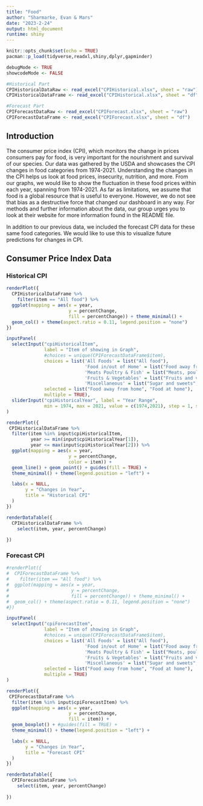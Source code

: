 ```yaml
---
title: "Food"
author: "Sharmarke, Evan & Mars"
date: "2023-2-24"
output: html_document
runtime: shiny
---
```


```r
knitr::opts_chunk$set(echo = TRUE)
pacman::p_load(tidyverse,readxl,shiny,dplyr,gapminder)

debugMode <- TRUE
showcodeMode <- FALSE

```

```r
#Historical Part
CPIHistoricalDataRaw <- read_excel("CPIHistorical.xlsx", sheet = "raw")
CPIHistoricalDataFrame <- read_excel("CPIHistorical.xlsx", sheet = "df")

#Forecast Part
CPIForecastDataRaw <- read_excel("CPIForecast.xlsx", sheet = "raw")
CPIForecastDataFrame <- read_excel("CPIForecast.xlsx", sheet = "df")

```


## Introduction

The consumer price index (CPI), which monitors the change in prices consumers pay for food, is very important for the nourishment and survival of our species. Our data was gathered by the USDA and showcases the CPI changes in food categories from 1974-2021. Understanding the changes in the CPI helps us look at food prices, insecurity, nutrition, and more. From our graphs, we would like to show the fluctuation in these food prices within each year, spanning from 1974-2021. As far as limitations, we assume that food is a global resource that is useful to everyone. However, we do not see that bias as a destructive force that changed our dashboard in any way. For methods and further information about the data, our group urges you to look at their website for more information found in the README file. 

In addition to our previous data, we included the forecast CPI data for these same food categories. We would like to use this to visualize future predictions for changes in CPI. 

## Consumer Price Index Data {.tabset}

### Historical CPI

```r
renderPlot({
  CPIHistoricalDataFrame %>%
    filter(item == "All food") %>%
  ggplot(mapping = aes(x = year,
                       y = percentChange,
                       fill = percentChange)) + theme_minimal() + 
  geom_col() + theme(aspect.ratio = 0.11, legend.position = "none")
})

inputPanel(
  selectInput("cpiHistoricalItem", 
              label = "Item of showing in Graph",
              #choices = unique(CPIForecastDataFrame$item),
              choices = list('All Foods' = list("All food"),
                             'Food in/out of Home' = list("Food away from home", "Food at home", "Eggs", "Dairy products", "Fats and oils"),
                             'Meats Poultry & Fish' = list("Meats, poultry, and fish", "Meats", "Beef and veal", "Pork", "Other meats"),
                             'Fruits & Vegetables' = list("Fruits and vegetables", "Fresh fruits and vegetables", "Fresh fruits", "Fresh vegetables", "Processed fruits and vegetables"),
                             'Miscellaneous' = list("Sugar and sweets", "Cereals and bakery products","Nonalcoholic beverages","Other foods")),
              selected = list("Food away from home", "Food at home"),
              multiple = TRUE),
  sliderInput("cpiHistoricalYear", label = "Year Range",
              min = 1974, max = 2021, value = c(1974,2021), step = 1, sep = ""),
)

renderPlot({
 CPIHistoricalDataFrame %>%
  filter(item %in% input$cpiHistoricalItem,
         year >= min(input$cpiHistoricalYear[1]), 
         year <= max(input$cpiHistoricalYear[2])) %>%
  ggplot(mapping = aes(x = year,
                       y = percentChange,
                       color = item)) + 
  geom_line() + geom_point() + guides(fill = TRUE) + 
  theme_minimal() + theme(legend.position = "left") +

  labs(x = NULL,
       y = "Changes in Year",
       title = "Historical CPI"
  )
})

renderDataTable({
  CPIHistoricalDataFrame %>%
    select(item, year, percentChange)
    
})

```

### Forecast CPI

```r
#renderPlot({
#  CPIForecastDataFrame %>%
#    filter(item == "All food") %>%
#  ggplot(mapping = aes(x = year,
#                       y = percentChange,
#                       fill = percentChange)) + theme_minimal() + 
#  geom_col() + theme(aspect.ratio = 0.11, legend.position = "none")
#})

inputPanel(
  selectInput("cpiForecastItem", 
              label = "Item of showing in Graph",
              #choices = unique(CPIForecastDataFrame$item),
              choices = list('All Foods' = list("All food"),
                             'Food in/out of Home' = list("Food away from home", "Food at home", "Eggs", "Dairy products", "Fats and oils"),
                             'Meats Poultry & Fish' = list("Meats, poultry, and fish", "Meats", "Beef and veal", "Pork", "Other meats"),
                             'Fruits & Vegetables' = list("Fruits and vegetables", "Fresh fruits and vegetables", "Fresh fruits", "Fresh vegetables", "Processed fruits and vegetables"),
                             'Miscellaneous' = list("Sugar and sweets", "Cereals and bakery products","Nonalcoholic beverages","Other foods")),
              selected = list("Food away from home", "Food at home"),
              multiple = TRUE)
)

renderPlot({
 CPIForecastDataFrame %>%
  filter(item %in% input$cpiForecastItem) %>%
  ggplot(mapping = aes(x = year,
                       y = percentChange,
                       fill = item)) + 
  geom_boxplot() + #guides(fill = TRUE) + 
  theme_minimal() + theme(legend.position = "left") +

  labs(x = NULL,
       y = "Changes in Year",
       title = "Forecast CPI"
  )
})

renderDataTable({
  CPIForecastDataFrame %>%
    select(item, year, percentChange)
    
})
```
